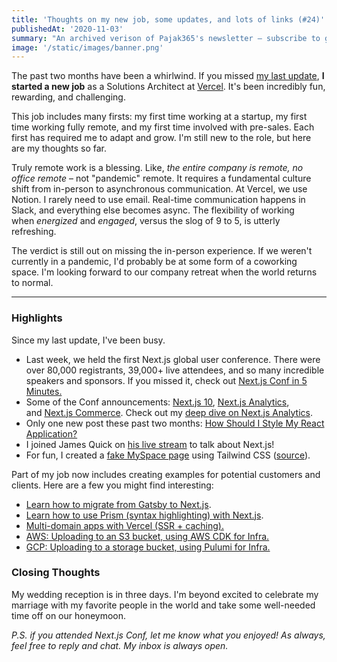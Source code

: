 ```yaml
---
title: 'Thoughts on my new job, some updates, and lots of links (#24)'
publishedAt: '2020-11-03'
summary: "An archived verison of Pajak365's newsletter – subscribe to get early access."
image: '/static/images/banner.png'
---
```


The past two months have been a whirlwind. If you missed [my last update](/newsletter/23), **I started a new job** as a Solutions Architect at [Vercel](https://vercel.com/about). It's been incredibly fun, rewarding, and challenging.

This job includes many firsts: my first time working at a startup, my first time working fully remote, and my first time involved with pre-sales. Each first has required me to adapt and grow. I'm still new to the role, but here are my thoughts so far.

Truly remote work is a blessing. Like, *the entire company is remote, no office remote* – not "pandemic" remote. It requires a fundamental culture shift from in-person to asynchronous communication. At Vercel, we use Notion. I rarely need to use email. Real-time communication happens in Slack, and everything else becomes async. The flexibility of working when *energized* and *engaged*, versus the slog of 9 to 5, is utterly refreshing.

The verdict is still out on missing the in-person experience. If we weren't currently in a pandemic, I'd probably be at some form of a coworking space. I'm looking forward to our company retreat when the world returns to normal.

---

### Highlights

Since my last update, I've been busy.

- Last week, we held the first Next.js global user conference. There were over 80,000 registrants, 39,000+ live attendees, and so many incredible speakers and sponsors. If you missed it, check out [Next.js Conf in 5 Minutes.](https://www.youtube.com/watch?v=UK1zJLNHWrE)
- Some of the Conf announcements: [Next.js 10](https://nextjs.org/10), [Next.js Analytics](https://nextjs.org/analytics), and [Next.js Commerce](https://nextjs.org/commerce). Check out my [deep dive on Next.js Analytics](https://www.youtube.com/watch?v=BBIyEfdZYik).
- Only one new post these past two months: [How Should I Style My React Application?](/blog/css-with-react)
- I joined James Quick on [his live stream](https://www.youtube.com/watch?v=ZH6dq3dcgCk) to talk about Next.js!
- For fun, I created a [fake MySpace page](https://myspace.leerob.io/) using Tailwind CSS ([source](https://github.com/leerob/myspace)).

Part of my job now includes creating examples for potential customers and clients. Here are a few you might find interesting:

- [Learn how to migrate from Gatsby to Next.js](https://nextjs.org/docs/migrating/from-gatsby).
- [Learn how to use Prism (syntax highlighting) with Next.js](https://nextjs-prism.vercel.app/prism).
- [Multi-domain apps with Vercel (SSR + caching).](https://multi-domain-first.vercel.app/)
- [AWS: Uploading to an S3 bucket, using AWS CDK for Infra.](https://github.com/leerob/nextjs-aws-s3)
- [GCP: Uploading to a storage bucket, using Pulumi for Infra.](https://github.com/leerob/nextjs-gcp-storage)

### Closing Thoughts

My wedding reception is in three days. I'm beyond excited to celebrate my marriage with my favorite people in the world and take some well-needed time off on our honeymoon.

_P.S. if you attended Next.js Conf, let me know what you enjoyed! As always, feel free to reply and chat. My inbox is always open._
